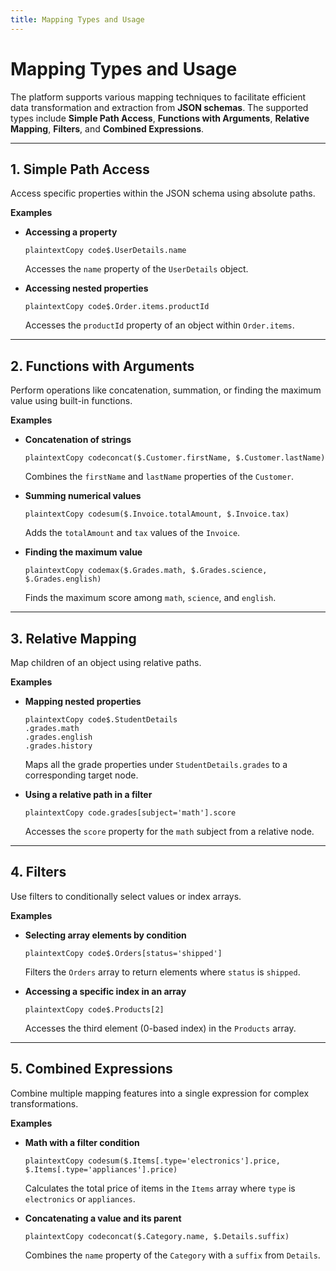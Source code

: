 ```yaml
---
title: Mapping Types and Usage
---
```


# Mapping Types and Usage

The platform supports various mapping techniques to facilitate efficient data transformation and extraction from **JSON schemas**. The supported types include **Simple Path Access**, **Functions with Arguments**, **Relative Mapping**, **Filters**, and **Combined Expressions**.

---

## **1. Simple Path Access**

Access specific properties within the JSON schema using absolute paths.

**Examples**

- **Accessing a property**

  ```plaintext
  plaintextCopy code$.UserDetails.name
  ```

  Accesses the `name` property of the `UserDetails` object.

- **Accessing nested properties**

  ```plaintext
  plaintextCopy code$.Order.items.productId
  ```

  Accesses the `productId` property of an object within `Order.items`.

---

## **2. Functions with Arguments**

Perform operations like concatenation, summation, or finding the maximum value using built-in functions.

**Examples**

- **Concatenation of strings**

  ```plaintext
  plaintextCopy codeconcat($.Customer.firstName, $.Customer.lastName)
  ```

  Combines the `firstName` and `lastName` properties of the `Customer`.

- **Summing numerical values**

  ```plaintext
  plaintextCopy codesum($.Invoice.totalAmount, $.Invoice.tax)
  ```

  Adds the `totalAmount` and `tax` values of the `Invoice`.

- **Finding the maximum value**

  ```plaintext
  plaintextCopy codemax($.Grades.math, $.Grades.science, $.Grades.english)
  ```

  Finds the maximum score among `math`, `science`, and `english`.

---

## **3. Relative Mapping**

Map children of an object using relative paths.

**Examples**

- **Mapping nested properties**

  ```plaintext
  plaintextCopy code$.StudentDetails
  .grades.math
  .grades.english
  .grades.history
  ```

  Maps all the grade properties under `StudentDetails.grades` to a corresponding target node.

- **Using a relative path in a filter**

  ```plaintext
  plaintextCopy code.grades[subject='math'].score
  ```

  Accesses the `score` property for the `math` subject from a relative node.

---

## **4. Filters**

Use filters to conditionally select values or index arrays.

**Examples**

- **Selecting array elements by condition**

  ```plaintext
  plaintextCopy code$.Orders[status='shipped']
  ```

  Filters the `Orders` array to return elements where `status` is `shipped`.

- **Accessing a specific index in an array**

  ```plaintext
  plaintextCopy code$.Products[2]
  ```

  Accesses the third element (0-based index) in the `Products` array.

---

## **5. Combined Expressions**

Combine multiple mapping features into a single expression for complex transformations.

**Examples**

- **Math with a filter condition**

  ```plaintext
  plaintextCopy codesum($.Items[.type='electronics'].price, $.Items[.type='appliances'].price)
  ```

  Calculates the total price of items in the `Items` array where `type` is `electronics` or `appliances`.

- **Concatenating a value and its parent**

  ```plaintext
  plaintextCopy codeconcat($.Category.name, $.Details.suffix)
  ```

  Combines the `name` property of the `Category` with a `suffix` from `Details`.

